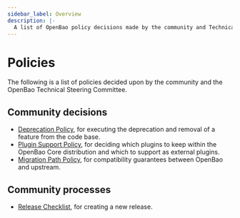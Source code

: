 ```yaml
---
sidebar_label: Overview
description: |-
  A list of OpenBao policy decisions made by the community and Technical Steering Committee.
---
```


# Policies

The following is a list of policies decided upon by the community and the
OpenBao Technical Steering Committee.

## Community decisions

 - [Deprecation Policy](/docs/policies/deprecation), for executing the
   deprecation and removal of a feature from the code base.
 - [Plugin Support Policy](/docs/policies/plugins), for deciding which
   plugins to keep within the OpenBao Core distribution and which to support
   as external plugins.
 - [Migration Path Policy](/docs/policies/migration), for compatibility
   guarantees between OpenBao and upstream.

## Community processes

 - [Release Checklist](/docs/policies/release), for creating a new release.
